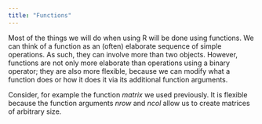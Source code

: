 ```yaml
---
title: "Functions"
---
```


Most of the things we will do when using R will be done using functions. We can think of a function as an (often) elaborate sequence of simple operations. As such, they can involve more than two objects. However, functions are not only more elaborate than operations using a binary operator; they are also more flexible, because we can modify what a function does or how it does it via its additional function arguments.

:::{.alert .alert-info}
Consider, for example the function *matrix* we used previously. It is flexible because the function arguments *nrow* and *ncol* allow us to create matrices of arbitrary size.
:::


